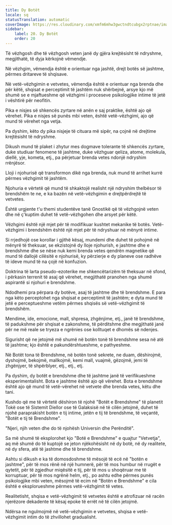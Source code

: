 ```yaml
---
title: Dy Botët
locale: sq
statusTranslation: automatic
coverImage: https://res.cloudinary.com/xmfm6mhw3gwctndtcubgx2rptnae/image/upload/v1740468922/small_cover_tratado_de_psicologia_revolucionaria_a4c0dca4e0.webp
sidebar:
    label: 20. Dy Botët
    order: 20
---
```

Të vëzhgosh dhe të vëzhgosh veten janë dy gjëra krejtësisht të ndryshme, megjithatë, të dyja kërkojnë vëmendje.

Në vëzhgim, vëmendja është e orientuar nga jashtë, drejt botës së jashtme, përmes dritareve të shqisave.

Në vetë-vëzhgimin e vetvetes, vëmendja është e orientuar nga brenda dhe për këtë, shqisat e perceptimit të jashtëm nuk shërbejnë, arsye kjo më shumë se e mjaftueshme që vëzhgimi i proceseve psikologjike intime të jetë i vështirë për neofitin.

Pika e nisjes së shkencës zyrtare në anën e saj praktike, është ajo që vërehet. Pika e nisjes së punës mbi veten, është vetë-vëzhgimi, ajo që mund të vërehet nga vetja.

Pa dyshim, këto dy pika nisjeje të cituara më sipër, na çojnë në drejtime krejtësisht të ndryshme.

Dikush mund të plaket i zhytur mes dogmave tolerante të shkencës zyrtare, duke studiuar fenomene të jashtme, duke vëzhguar qeliza, atome, molekula, diellë, yje, kometa, etj., pa përjetuar brenda vetes ndonjë ndryshim rrënjësor.

Lloji i njohurisë që transformon dikë nga brenda, nuk mund të arrihet kurrë përmes vëzhgimit të jashtëm.

Njohuria e vërtetë që mund të shkaktojë realisht një ndryshim thelbësor të brendshëm te ne, e ka bazën në vetë-vëzhgimin e drejtpërdrejtë të vetvetes.

Është urgjente t'u themi studentëve tanë Gnostikë që të vëzhgojnë veten dhe në ç'kuptim duhet të vetë-vëzhgohen dhe arsyet për këtë.

Vëzhgimi është një mjet për të modifikuar kushtet mekanike të botës. Vetë-vëzhgimi i brendshëm është një mjet për të ndryshuar në mënyrë intime.

Si rrjedhojë ose korollar i gjithë kësaj, mundemi dhe duhet të pohojmë në mënyrë të theksuar, se ekzistojnë dy lloje njohurish, e jashtme dhe e brendshme dhe se nëse nuk kemi brenda vetes qendrën magnetike që mund të dallojë cilësitë e njohurisë, ky përzierje e dy planeve ose radhëve të ideve mund të na çojë në konfuzion.

Doktrina të larta pseudo-ezoterike me shkencëtarizëm të theksuar në sfond, i përkasin terrenit të asaj që vërehet, megjithatë pranohen nga shumë aspirantë si njohuri e brendshme.

Ndodhemi pra përpara dy botëve, asaj të jashtme dhe të brendshme. E para nga këto perceptohet nga shqisat e perceptimit të jashtëm; e dyta mund të jetë e perceptueshme vetëm përmes shqisës së vetë-vëzhgimit të brendshëm.

Mendime, ide, emocione, mall, shpresa, zhgënjime, etj., janë të brendshme, të padukshme për shqisat e zakonshme, të përditshme dhe megjithatë janë për ne më reale se tryeza e ngrënies ose kolltuqet e dhomës së ndenjes.

Sigurisht që ne jetojmë më shumë në botën tonë të brendshme sesa në atë të jashtme; kjo është e pakundërshtueshme, e pathyeshme.

Në Botët tona të Brendshme, në botën tonë sekrete, ne duam, dëshirojmë, dyshojmë, bekojmë, mallkojmë, kemi mall, vuajmë, gëzojmë, jemi të zhgënjyer, të shpërblyer, etj., etj., etj.

Pa dyshim, dy botët e brendshme dhe të jashtme janë të verifikueshme eksperimentalisht. Bota e jashtme është ajo që vërehet. Bota e brendshme është ajo që mund të vetë-vërehet në vetvete dhe brenda vetes, këtu dhe tani.

Kushdo që me të vërtetë dëshiron të njohë "Botët e Brendshme" të planetit Tokë ose të Sistemit Diellor ose të Galaksisë në të cilën jetojmë, duhet të njohë paraprakisht botën e tij intime, jetën e tij të brendshme, të veçantë, "Botët e tij të Brendshme".

"Njeri, njih veten dhe do të njohësh Universin dhe Perënditë".

Sa më shumë të eksplorohet kjo "Botë e Brendshme" e quajtur "Vetvetja", aq më shumë do të kuptojë se jeton njëkohësisht në dy botë, në dy realitete, në dy sfera, atë të jashtme dhe të brendshme.

Ashtu si dikush e ka të domosdoshme të mësojë të ecë në "botën e jashtme", për të mos rënë në një humnerë, për të mos humbur në rrugët e qytetit, për të zgjedhur miqësitë e tij, për të mos u shoqëruar me të korruptuar, për të mos ngrënë helm, etj., po ashtu edhe përmes punës psikologjike mbi veten, mësojmë të ecim në "Botën e Brendshme" e cila është e eksplorueshme përmes vetë-vëzhgimit të vetes.

Realitetisht, shqisa e vetë-vëzhgimit të vetvetes është e atrofizuar në racën njerëzore dekadente të kësaj epoke të errët në të cilën jetojmë.

Ndërsa ne ngulmojmë në vetë-vëzhgimin e vetvetes, shqisa e vetë-vëzhgimit intim do të zhvillohet gradualisht.

